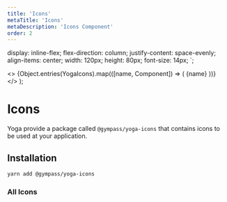 ```yaml
---
title: 'Icons'
metaTitle: 'Icons'
metaDescription: 'Icons Component'
order: 2
---
```




  display: inline-flex;
  flex-direction: column;
  justify-content: space-evenly;
  align-items: center;
  width: 120px;
  height: 80px;
  font-size: 14px;
`;

  <>
    {Object.entries(YogaIcons).map(([name, Component]) => (
      <IconWrapper key={name}>
        <Component width={16} height={16} />
        {name}
      </IconWrapper>
    ))}
  </>
);

# Icons

Yoga provide a package called `@gympass/yoga-icons` that contains icons to be
used at your application.

## Installation

```bash type=highlight
yarn add @gympass/yoga-icons
```

<TabbedView>
  <Tab title="Web">
    <IconsWeb />
  </Tab>

  <Tab title="Native">
    <IconsNative />
  </Tab>
</TabbedView>

### All Icons

<AllIcons />
